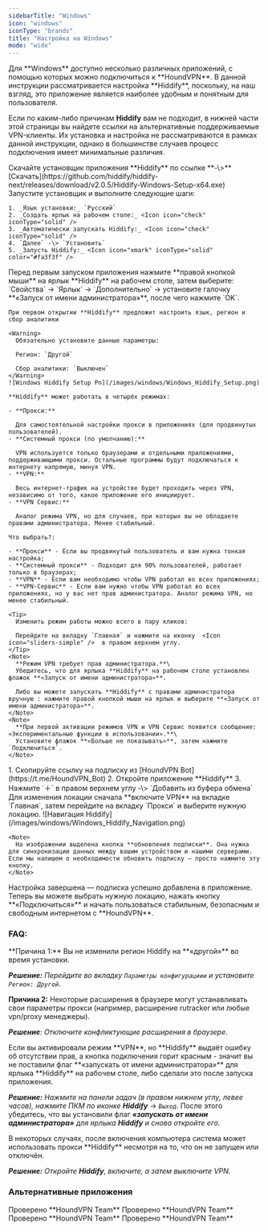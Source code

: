 ```yaml
---
sidebarTitle: "Windows"
icon: "windows"
iconType: "brands"
title: "Настройка на Windows"
mode: "wide"
---
```


<Tip>
  Для **Windows** доступно несколько различных приложений, с помощью которых можно подключиться к **HoundVPN**. В данной инструкции рассматривается настройка **Hiddify**, поскольку, на наш взгляд, это приложение является наиболее удобным и понятным для пользователя.

  Если по каким-либо причинам **Hiddify** вам не подходит, в нижней части этой страницы вы найдете ссылки на альтернативные поддерживаемые VPN-клиенты. Их установка и настройка не рассматриваются в рамках данной инструкции, однако в большинстве случаев процесс подключения имеет минимальные различия.
</Tip>

<Steps>
  <Step title="Загрузка приложения" icon="cloud-arrow-down" iconType="solid" stepNumber={1} titleSize="p">
    Скачайте установщик приложения **Hiddify** по ссылке **-\>** [Скачать](https://github.com/hiddify/hiddify-next/releases/download/v2.0.5/Hiddify-Windows-Setup-x64.exe)
  </Step>
  <Step title="Установка приложения" icon="floppy-disk" iconType="solid">
    Запустите установщик и выполните следующие шаги:

    1. _Язык установки:_ `Русский`
    2. _Создать ярлык на рабочем столе:_ <Icon icon="check" iconType="solid" />
    3. _Автоматически запускать Hiddify:_ <Icon icon="check" iconType="solid" />
    4. `Далее` -\> `Установить`
    5. _Запусть Hiddify:_ <Icon icon="xmark" iconType="solid" color="#fa3f3f" />
  </Step>
  <Step title="Настройка приложения" icon="gear" iconType="solid">
    Перед первым запуском приложения нажмите **правой кнопкой мыши** на ярлык **Hiddify** на рабочем столе, затем выберите: `Свойства` → `Ярлык` → `Дополнительно` → установите галочку **«Запуск от имени администратора»**, после чего нажмите `ОK`.

    При первом открытии **Hiddify** предложит настроить язык, регион и сбор аналитики

    <Warning>
      Обязательно установите данные параметры:

      Регион: `Другой`

      Сбор аналитики: `Выключен`
    </Warning>
    ![Windows Hiddify Setup Pn](/images/windows/Windows_Hiddify_Setup.png)

    **Hiddify** может работать в четырёх режимах:

    - **Прокси:**

      Для самостоятельной настройки прокси в приложениях (для продвинутых пользователей).
    - **Системный прокси (по умолчанию):**

      VPN используется только браузерами и отдельными приложениями, поддерживающими прокси. Остальные программы будут подключаться к интернету напрямую, минуя VPN.
    - **VPN:**

      Весь интернет-трафик на устройстве будет проходить через VPN, независимо от того, какое приложение его инициирует.
    - **VPN Сервис:**

      Аналог режима VPN, но для случаев, при которых вы не обладаете правами администратора. Менее стабильный.

    Что выбрать?:

    - **Прокси** - Если вы продвинутый пользователь и вам нужна тонкая настройка;
    - **Системный прокси** - Подходит для 90% пользователей, работает только в браузерах;
    - **VPN** - Если вам необходимо чтобы VPN работал во всех приложениях;
    - **VPN-Сервис** - Если вам нужно чтобы VPN работал во всех приложениях, но у вас нет прав администратора. Аналог режима VPN, но менее стабильный.

    <Tip>
      Изменить режим работы можно всего в пару кликов:

      Перейдите на вкладку `Главная` и нажмите на иконку  <Icon icon="sliders-simple" />  в правом верхнем углу.
    </Tip>
    <Note>
      **Режим VPN требует прав администратора.**\
      Убедитесь, что для ярлыка **Hiddify** на рабочем столе установлен флажок **«Запуск от имени администратора»**.

      Либо вы можете запускать **Hiddify** с правами администратора вручную : нажмите правой кнопкой мыши на ярлык и выберите **«Запуск от имени администратора»**.
    </Note>
    <Note>
      **При первой активации режимов VPN и VPN Сервис появится сообщение: «Экспериментальные функции в использовании».**\
      Установите флажок **«Больше не показывать»**, затем нажмите `Подключиться`.
    </Note>
  </Step>
  <Step title="Добавление подписки" icon="plus" iconType="solid">
    1. Скопируйте ссылку на подписку из [HoundVPN Bot](https://t.me/HoundVPN_Bot)
    2. Откройте приложение **Hiddify**
    3. Нажмите `＋` в правом верхнем углу -\> `Добавить из буфера обмена`
  </Step>
  <Step title="Изменение локации" icon="location-arrow" iconType="solid">
    Для изменения локации сначала **включите VPN** на вкладке `Главная`, затем перейдите на вкладку `Прокси` и выберите нужную локацию.
  </Step>
  <Step title="Навигация" icon="location-crosshairs" iconType="solid">
    ![Навигация Hiddify](/images/windows/Windows_Hiddify_Navigation.png)

    <Note>
      На изображении выделена кнопка **обновления подписки**. Она нужна для синхронизации данных между вашим устройством и нашими серверами. Если мы напишем о необходимости обновить подписку — просто нажмите эту кнопку.
    </Note>
  </Step>
  <Step title="Готово" icon="flag-checkered" iconType="solid">
    Настройка завершена — подписка успешно добавлена в приложение. Теперь вы можете выбрать нужную локацию, нажать кнопку **«Подключиться»** и начать пользоваться стабильным, безопасным и свободным интернетом с **HoundVPN**.
  </Step>
</Steps>

### FAQ:

<Accordion title="VPN включён, но 2ip показывает Россию" iconType="regular">
  **Причина 1:** Вы не изменили регион Hiddify на **«другой»** во время установки.

  **_Решение:_** _Перейдите во вкладку_ _`Параметры конфигурациии`_ _и установите_ _`Регион: Другой`_.

  **Причина 2:** Некоторые расширения в браузере могут устанавливать свои параметры прокси (например, расширение rutracker или любые vpn/proxy менеджеры).

  **_Решение_**: _Отключите конфликтующие расширения в браузере_.
</Accordion>

<Accordion title="Ошибка: Отсутствие прав">
  Если вы активировали режим **VPN**, но **Hiddify** выдаёт ошибку об отсутствии прав, а кнопка подключения горит красным - значит вы не поставили флаг **«запускать от имени администратора»** для ярлыка **Hiddify** на рабочем столе, либо сделали это после запуска приложения.

  **_Решение:_** _Нажмите_ <Icon icon="angle-up" iconType="solid" /> _на панели задач (в правом нижнем углу, левее часов), нажмите ПКМ по иконке_ **_Hiddify_** -\> _`Выход`_. После этого убедитесь, что вы установили флаг **_«запускать от имени администратора»_** _для ярлыка_ **_Hiddify_** _и снова откройте его._
</Accordion>

<Accordion title="Пропал интернет">
  В некоторых случаях, после включения компьютера система может использовать прокси **Hiddify** несмотря на то, что он не запущен или отключён.

  **_Решение:_** _Откройте_ **_Hiddify_**, _включите, а затем выключите VPN._
</Accordion>

### Альтернативные приложения

<CardGroup cols={2}>
  <Card title="Clash Verge" icon="shield-dog" iconType="regular" color="#4EC392" horizontal href="https://github.com/clash-verge-rev/clash-verge-rev">
    Проверено **HoundVPN Team**
  </Card>
  <Card title="NekoRay" icon="shield-dog" iconType="regular" color="#4EC392" horizontal href="https://github.com/MatsuriDayo/nekoray/">
    Проверено **HoundVPN Team**
  </Card>
  <Card title="V2RayN" icon="shield-dog" iconType="regular" color="#4EC392" horizontal href="https://github.com/2dust/v2rayN">
    Проверено **HoundVPN Team**
  </Card>
  <Card title="Furious" icon="shield-dog" iconType="regular" color="#4EC392" horizontal href="https://github.com/LorenEteval/Furious">
    Проверено **HoundVPN Team**
  </Card>
</CardGroup>